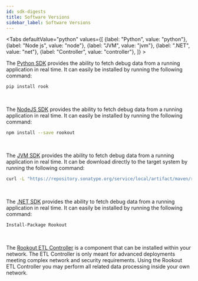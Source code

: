 ```yaml
---
id: sdk-digests
title: Software Versions
sidebar_label: Software Versions
---
```



<Tabs defaultValue="python"
    values={[
        {label: "Python", value: "python"},
        {label: "Node js", value: "node"},
        {label: "JVM", value: "jvm"},
        {label: ".NET", value: "net"},
        {label: "Controller", value: "controller"},
    ]}
    >

<TabItem value="python">

The [Python SDK](https://pypi.org/project/rook/) provides the ability to fetch debug data from a running application in real time.
It can easily be installed by running the following command:
```bash
pip install rook
```

<br/>
<div id="python-digests"></div>

</TabItem>
<TabItem value="node">

The [NodeJS SDK](https://www.npmjs.com/package/rookout) provides the ability to fetch debug data from a running application in real time.
It can easily be installed by running the following command:
```bash
npm install --save rookout
```

<br/>
<div id="node-digests"></div>

</TabItem>
<TabItem value="jvm">

The [JVM SDK](https://mvnrepository.com/artifact/com.rookout/rook/latest) provides the ability to fetch debug data from a running application in real time.
It can be download directly to the target system by running the following command:
```bash
curl -L "https://repository.sonatype.org/service/local/artifact/maven/redirect?r=central-proxy&g=com.rookout&a=rook&v=LATEST" -o rook.jar
```
<br/>
<div id="java-digests"></div>


</TabItem>
<TabItem value="net">

The [.NET SDK](https://www.nuget.org/packages/Rookout) provides the ability to fetch debug data from a running application in real time.
It can easily be installed by running the following command:
```bash
Install-Package Rookout
```

<br/>
<div id="dotnet-digests"></div>

</TabItem>
<TabItem value="controller">

The [Rookout ETL Controller](etl-controller-intro.md) is a component that can be installed within your network.
The ETL Controller is only meant for advanced deployments meeting complex network and security requirements.
Using the Rookout ETL Controller you may perform all related data processing inside your own network.

<br/>
<div id="agent-digests"></div>

</TabItem>
</Tabs>


<br/>
